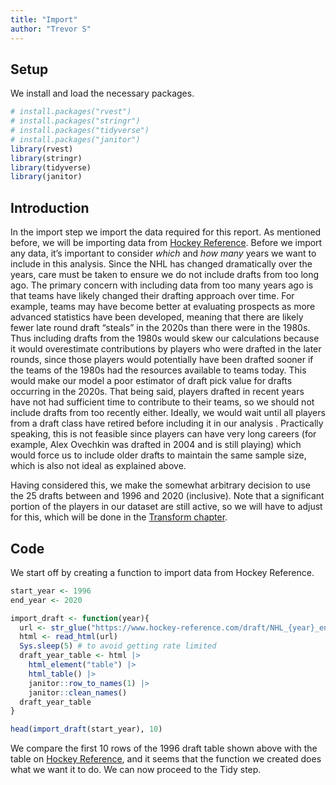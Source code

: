 ```yaml
---
title: "Import"
author: "Trevor S"
---
```


## Setup

We install and load the necessary packages.

```r
# install.packages("rvest")
# install.packages("stringr")
# install.packages("tidyverse")
# install.packages("janitor")
library(rvest)
library(stringr)
library(tidyverse)
library(janitor)
```

## Introduction

In the import step we import the data required for this report. As mentioned before, we will be importing data from [Hockey Reference](https://www.hockey-reference.com/draft). Before we import any data, it's important to consider *which* and *how many* years we want to include in this analysis. Since the NHL has changed dramatically over the years, care must be taken to ensure we do not include drafts from too long ago. The primary concern with including data from too many years ago is that teams have likely changed their drafting approach over time. For example, teams may have become better at evaluating prospects as more advanced statistics have been developed, meaning that there are likely fewer late round draft "steals" in the 2020s than there were in the 1980s. Thus including drafts from the 1980s would skew our calculations because it would overestimate contributions by players who were drafted in the later rounds, since those players would potentially have been drafted sooner if the teams of the 1980s had the resources available to teams today. This would make our model a poor estimator of draft pick value for drafts occurring in the 2020s. That being said, players drafted in recent years have not had sufficient time to contribute to their teams, so we should not include drafts from too recently either. Ideally, we would wait until all players from a draft class have retired before including it in our analysis . Practically speaking, this is not feasible since players can have very long careers (for example, Alex Ovechkin was drafted in 2004 and is still playing) which would force us to include older drafts to maintain the same sample size, which is also not ideal as explained above.

Having considered this, we make the somewhat arbitrary decision to use the 25 drafts between and 1996 and 2020 (inclusive). Note that a significant portion of the players in our dataset are still active, so we will have to adjust for this, which will be done in the [Transform chapter](https://trevsteu.github.io/Stat468_Final/transform.html).

## Code

We start off by creating a function to import data from Hockey Reference.

```r
start_year <- 1996
end_year <- 2020

import_draft <- function(year){
  url <- str_glue("https://www.hockey-reference.com/draft/NHL_{year}_entry.html")
  html <- read_html(url)
  Sys.sleep(5) # to avoid getting rate limited
  draft_year_table <- html |> 
    html_element("table") |> 
    html_table() |> 
    janitor::row_to_names(1) |> 
    janitor::clean_names()
  draft_year_table
}

head(import_draft(start_year), 10)
```

We compare the first 10 rows of the 1996 draft table shown above with the table on [Hockey Reference](https://www.hockey-reference.com/draft/NHL_1996_entry.html), and it seems that the function we created does what we want it to do. We can now proceed to the Tidy step.
